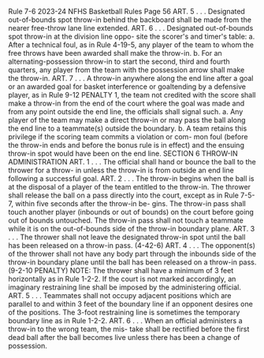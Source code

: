 Rule 7-6 2023-24 NFHS Basketball Rules Page 56 ART. 5 . . . Designated out-of-bounds spot throw-in behind the backboard shall be made from the nearer free-throw lane line extended. ART. 6 . . . Designated out-of-bounds spot throw-in at the division line oppo- site the scorer's and timer's table: a. After a technical foul, as in Rule 4-19-5, any player of the team to whom the free throws have been awarded shall make the throw-in. b. For an alternating-possession throw-in to start the second, third and fourth quarters, any player from the team with the possession arrow shall make the throw-in. ART. 7 . . . A throw-in anywhere along the end line after a goal or an awarded goal for basket interference or goaltending by a defensive player, as in Rule 9-12 PENALTY 1, the team not credited with the score shall make a throw-in from the end of the court where the goal was made and from any point outside the end line, the officials shall signal such. a. Any player of the team may make a direct throw-in or may pass the ball along the end line to a teammate(s) outside the boundary. b. A team retains this privilege if the scoring team commits a violation or com- mon foul (before the throw-in ends and before the bonus rule is in effect) and the ensuing throw-in spot would have been on the end line. SECTION 6 THROW-IN ADMINISTRATION ART. 1 . . . The official shall hand or bounce the ball to the thrower for a throw- in unless the throw-in is from outside an end line following a successful goal. ART. 2 . . . The throw-in begins when the ball is at the disposal of a player of the team entitled to the throw-in. The thrower shall release the ball on a pass directly into the court, except as in Rule 7-5-7, within five seconds after the throw-in be- gins. The throw-in pass shall touch another player (inbounds or out of bounds) on the court before going out of bounds untouched. The throw-in pass shall not touch a teammate while it is on the out-of-bounds side of the throw-in boundary plane. ART. 3 . . . The thrower shall not leave the designated throw-in spot until the ball has been released on a throw-in pass. (4-42-6) ART. 4 . . . The opponent(s) of the thrower shall not have any body part through the inbounds side of the throw-in boundary plane until the ball has been released on a throw-in pass. (9-2-10 PENALTY) NOTE: The thrower shall have a minimum of 3 feet horizontally as in Rule 1-2-2. If the court is not marked accordingly, an imaginary restraining line shall be imposed by the administering official. ART. 5 . . . Teammates shall not occupy adjacent positions which are parallel to and within 3 feet of the boundary line if an opponent desires one of the positions. The 3-foot restraining line is sometimes the temporary boundary line as in Rule 1-2-2. ART. 6 . . . When an official administers a throw-in to the wrong team, the mis- take shall be rectified before the first dead ball after the ball becomes live unless there has been a change of possession.